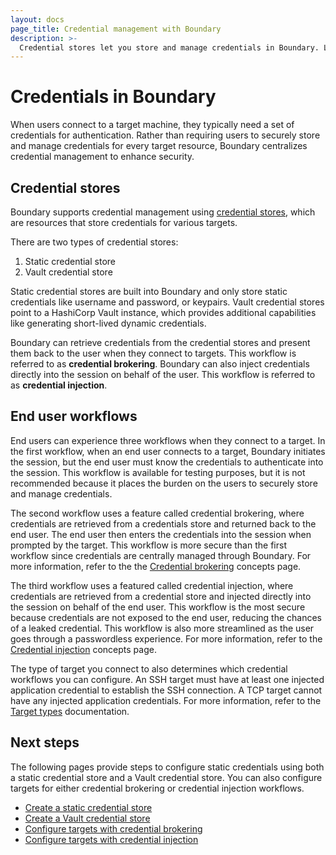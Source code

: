 ```yaml
---
layout: docs
page_title: Credential management with Boundary
description: >-
  Credential stores let you store and manage credentials in Boundary. Learn about configuring user workflows with credential management or credential injection.
---
```


# Credentials in Boundary

When users connect to a target machine, they typically need a set of credentials for authentication. Rather than requiring users to securely store and manage credentials for every target resource, Boundary centralizes credential management to enhance security.

## Credential stores

Boundary supports credential management using [credential stores](/boundary/docs/domain-model/credential-stores), which are resources that store credentials for various targets.

There are two types of credential stores:

1. Static credential store
1. Vault credential store

Static credential stores are built into Boundary and only store static credentials like username and password, or keypairs. Vault credential stores point to a HashiCorp Vault instance, which provides additional capabilities like generating short-lived dynamic credentials.

Boundary can retrieve credentials from the credential stores and present them back to the user when they connect to targets. This workflow is referred to as **credential brokering**. Boundary can also inject credentials directly into the session on behalf of the user. This workflow is referred to as **credential injection**.


## End user workflows

End users can experience three workflows when they connect to a target. In the first workflow, when an end user connects to a target, Boundary initiates the session, but the end user must know the credentials to authenticate into the session. This workflow is available for testing purposes, but it is not recommended because it places the burden on the users to securely store and manage credentials.

The second workflow uses a feature called credential brokering, where credentials are retrieved from a credentials store and returned back to the end user. The end user then enters the credentials into the session when prompted by the target. This workflow is more secure than the first workflow since credentials are centrally managed through Boundary. For more information, refer to the the [Credential brokering](/boundary/docs/concepts/credential-management#credential-brokering) concepts page.

The third workflow uses a featured called credential injection, where credentials are retrieved from a credential store and injected directly into the session on behalf of the end user. This workflow is the most secure because credentials are not exposed to the end user, reducing the chances of a leaked credential. This workflow is also more streamlined as the user goes through a passwordless experience. For more information, refer to the [Credential injection](/boundary/docs/concepts/credential-management#credential-injection) concepts page.

The type of target you connect to also determines which credential workflows you can configure.
An SSH target must have at least one injected application credential to establish the SSH connection.
A TCP target cannot have any injected application credentials.
For more information, refer to the [Target types](/boundary/docs/domain-model/targets#target-types) documentation.

## Next steps

The following pages provide steps to configure static credentials using both a static credential store and a Vault credential store. You can also configure targets for either credential brokering or credential injection workflows.

- [Create a static credential store](/boundary/docs/configuration/credential-management/static-cred-boundary)
- [Create a Vault credential store](/boundary/docs/configuration/credential-management/static-cred-vault)
- [Configure targets with credential brokering](/boundary/docs/configuration/credential-management/configure-credential-brokering)
- [Configure targets with credential injection](/boundary/docs/configuration/credential-management/configure-credential-injection)